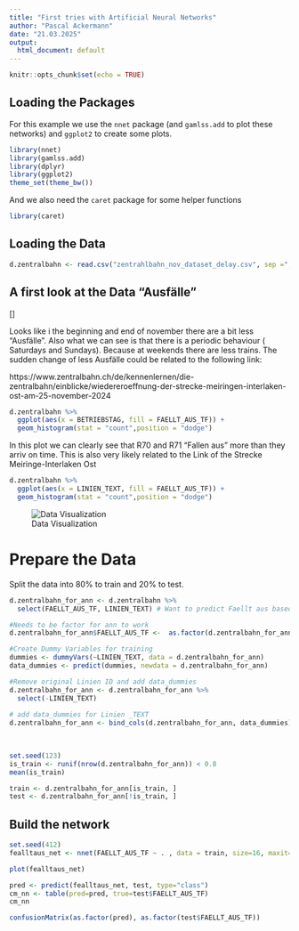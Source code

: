 ```yaml
---
title: "First tries with Artificial Neural Networks"
author: "Pascal Ackermann"
date: "21.03.2025"
output:
  html_document: default
---
```


```r
knitr::opts_chunk$set(echo = TRUE)
```

## Loading the Packages

For this example we use the `nnet` package (and `gamlss.add` to plot these networks) and `ggplot2` to create some plots.

```r
library(nnet)
library(gamlss.add)
library(dplyr)
library(ggplot2)
theme_set(theme_bw())
```

And we also need the `caret` package for some helper functions

```r
library(caret)
```

## Loading the Data

```r
d.zentralbahn <- read.csv("zentrahlbahn_nov_dataset_delay.csv", sep =",", head=TRUE )
```

## A first look at the Data "Ausfälle"

[]

Looks like i the beginning and end of november there are a bit less "Ausfälle".
Also what we can see is that there is a periodic behaviour ( Saturdays and Sundays). Because at weekends there are less trains. The sudden change of less Ausfälle could be related to the following link:

https://www.zentralbahn.ch/de/kennenlernen/die-zentralbahn/einblicke/wiedereroeffnung-der-strecke-meiringen-interlaken-ost-am-25-november-2024


```r
d.zentralbahn %>%
  ggplot(aes(x = BETRIEBSTAG, fill = FAELLT_AUS_TF)) +
  geom_histogram(stat = "count",position = "dodge")
```

 In this plot we can clearly see that R70 and R71 "Fallen aus" more than they arriv on time. This is also very likely related to the Link of the Strecke Meiringe-Interlaken Ost
```r
d.zentralbahn %>%
  ggplot(aes(x = LINIEN_TEXT, fill = FAELLT_AUS_TF)) +
  geom_histogram(stat = "count",position = "dodge")
```


![Data Visualization](Streckennetz_Zentralbahn.png)



# Prepare the Data

Split the data into 80% to train and 20% to test.

```r
d.zentralbahn_for_ann <- d.zentralbahn %>%
  select(FAELLT_AUS_TF, LINIEN_TEXT) # Want to predict Faellt aus based on Linien ID

#Needs to be factor for ann to work
d.zentralbahn_for_ann$FAELLT_AUS_TF <-  as.factor(d.zentralbahn_for_ann$FAELLT_AUS_TF)

#Create Dummy Variables for training
dummies <- dummyVars(~LINIEN_TEXT, data = d.zentralbahn_for_ann)
data_dummies <- predict(dummies, newdata = d.zentralbahn_for_ann)

#Remove original Linien ID and add data_dummies
d.zentralbahn_for_ann <- d.zentralbahn_for_ann %>% 
  select(-LINIEN_TEXT) 
  
# add data_dummies for Linien _TEXT
d.zentralbahn_for_ann <- bind_cols(d.zentralbahn_for_ann, data_dummies)
  
  


```

```r
set.seed(123)
is_train <- runif(nrow(d.zentralbahn_for_ann)) < 0.8
mean(is_train)
```
```r
train <- d.zentralbahn_for_ann[is_train, ]
test <- d.zentralbahn_for_ann[!is_train, ]
```


## Build the network

```r
set.seed(412)
fealltaus_net <- nnet(FAELLT_AUS_TF ~ . , data = train, size=16, maxit=10000, range=0.1, decay=5e-4, MaxNWts = 2000)
```

```r
plot(fealltaus_net)
```
```r
pred <- predict(fealltaus_net, test, type="class")
cm_nn <- table(pred=pred, true=test$FAELLT_AUS_TF)
cm_nn

confusionMatrix(as.factor(pred), as.factor(test$FAELLT_AUS_TF))
```